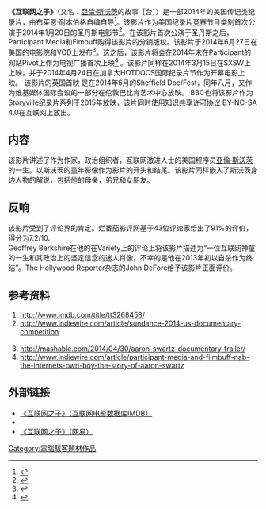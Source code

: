 {{Expand English|The Internet's Own Boy: The Story of Aaron Swartz}}
{{noteTA
|G1=IT
}}
{{Infobox film
| name = 互联网之子
| image = TOBSAS poster.jpg
| alt = 
| 标题 = Sundance film poster
| 导演 = {{tsl|en|Brian Knappenberger|布莱恩·耐本伯格}}
| 制片r = {{Plainlist|
* 布莱恩·耐本伯格
* [[Zach_Braff|Zach Braff]]
* Mason Fink
* Charles Annenberg Weingarten}}
|编剧 = 布莱恩·耐本伯格
|音乐 = [[John_Dragonetti|John Dragonetti]]
| 电影摄制 = {{Plainlist|
* 布莱恩·耐本伯格* Scott Sinkler
* Lincoln Else}}
| editing = {{Plainlist|
* Jason Decker
* 布莱恩·耐本伯格
* Andy Robertson
* Bryan Storkel
* Michelle M. Witten}}
| 制片商 = {{Plainlist|
* Luminant Media
* Unjustsus Films}}
|分销商 = {{Plainlist|
* [[Participant_Media|Participant Media]]
* FilmBuff}}
| 上映日期 = {{Film date|2014|01|20|{{link-en|Sundance|2014 Sundance Film Festival}}|2014|06|27|United States}}
| 片长 = 105 分钟<!--Theatrical runtime: 104:45--><ref>{{cite web|url=http://bbfc.co.uk/releases/internets-own-boy-film|title=''The Internet's Own Boy'' (12A)|work=[[British_Board_of_Film_Classification|BBFC]]|date=August 14, 2014|accessdate=January 25, 2015|archive-date=2015-04-06|archive-url=https://web.archive.org/web/20150406181351/http://www.bbfc.co.uk/releases/internets-own-boy-film|dead-url=no}}</ref>
|产地 = 美国
|语言 =英语
|官方网站＝ http://www.takepart.com/internets-own-boy
| budget = 
| 票房 = $48,911<ref>{{cite web|url=http://www.boxofficemojo.com/movies/?id=internetsownboy.htm|title=The Internet's Own Boy (2014)|publisher=[[Box_Office_Mojo|Box Office Mojo]]|date=July 17, 2014|accessdate=July 21, 2014|archive-date=2018-12-11|archive-url=https://web.archive.org/web/20181211011212/https://www.boxofficemojo.com/movies/?id=internetsownboy.htm|dead-url=no}}</ref>
}}
'''《互联网之子》'''（{{lang-en|The Internet's Own Boy:The Story of Aaron Swartz}}又名：[[亞倫·斯沃茨|亞倫·斯沃茨]]的故事［台］）是一部2014年的美国传记类纪录片，由布莱恩·耐本伯格自编自导<ref>{{Cite web |url=http://www.imdb.com/title/tt3268458/ |title=［1］ |accessdate=2015-08-10 |archive-date=2020-11-29 |archive-url=https://web.archive.org/web/20201129002448/https://www.imdb.com/title/tt3268458/ |dead-url=no }}</ref>。该影片作为美国纪录片竞赛节目类别首次公演于2014年1月20日的圣丹斯电影节<ref>{{Cite web |url=http://www.indiewire.com/article/sundance-2014-us-documentary-competition |title=［2］ |accessdate=2015-08-10 |archive-date=2014-03-29 |archive-url=https://web.archive.org/web/20140329112428/http://www.indiewire.com/article/sundance-2014-us-documentary-competition |dead-url=no }}</ref>。在该影片首次公演于圣丹斯之后，Participant Media和Fimbuff购得该影片的分销版权。该影片于2014年6月27日在美国的电影院和VOD上发布<ref>{{Cite web |url=http://mashable.com/2014/04/30/aaron-swartz-documentary-trailer/ |title=［3］ |accessdate=2015-08-10 |archive-date=2020-09-03 |archive-url=https://web.archive.org/web/20200903230303/https://mashable.com/2014/04/30/aaron-swartz-documentary-trailer/ |dead-url=no }}</ref>。这之后，该影片将会在2014年末在Participant的网站Pivot上作为电视广播首次上映<ref>{{Cite web |url=http://www.indiewire.com/article/participant-media-and-filmbuff-nab-the-internets-own-boy-the-story-of-aaron-swartz |title=［4］ |accessdate=2015-08-10 |archive-date=2016-03-10 |archive-url=https://web.archive.org/web/20160310014402/http://www.indiewire.com/article/participant-media-and-filmbuff-nab-the-internets-own-boy-the-story-of-aaron-swartz |dead-url=no }}</ref> 。该影片同样在2014年3月15日在SXSW上上映，并于2014年4月24日在加拿大HOTDOCS国际纪录片节作为开幕电影上映。 该影片的英国首映 是在2014年6月的Sheffield Doc/Fest，同年八月，又作为维基媒体国际会议的一部分在伦敦巴比肯艺术中心放映。 BBC也将该影片作为Storyville纪录片系列于2015年放映，该片同时使用[[知识共享许可协议|知识共享许可协议]] BY-NC-SA 4.0在互联网上放出。<br />

== 内容 ==
该影片讲述了作为作家，政治组织者，互联网激进人士的美国程序员[[亞倫·斯沃茨|亞倫·斯沃茨]]的一生。以斯沃茨的童年影像作为影片的开头和结尾。该影片同样嵌入了斯沃茨身边人物的解说，包括他的母亲，弟兄和女朋友。

== 反响 ==
该影片受到了评论界的肯定。烂番茄影评网基于43位评论家给出了91%的评价，得分为7.2/10.<br />
Geoffrey Berkshire在他的在Variety上的评论上将该影片描述为“一位互联网神童的一生和其政治上的坚定信念的迷人肖像，不幸的是他在2013年初以自杀作为终结”。The Hollywood Reporter杂志的John DeFore给予该影片正面评价。

== 参考资料 ==
{{reflist}}

# http://www.imdb.com/title/tt3268458/{{Wayback|url=http://www.imdb.com/title/tt3268458/ |date=20201129002448 }}<br />
# http://www.indiewire.com/article/sundance-2014-us-documentary-competition{{Wayback|url=http://www.indiewire.com/article/sundance-2014-us-documentary-competition |date=20140329112428 }}<br /><br />
# http://mashable.com/2014/04/30/aaron-swartz-documentary-trailer/{{Wayback|url=http://mashable.com/2014/04/30/aaron-swartz-documentary-trailer/ |date=20200903230303 }}<br />
# http://www.indiewire.com/article/participant-media-and-filmbuff-nab-the-internets-own-boy-the-story-of-aaron-swartz{{Wayback|url=http://www.indiewire.com/article/participant-media-and-filmbuff-nab-the-internets-own-boy-the-story-of-aaron-swartz |date=20160310014402 }}<br />

== 外部链接 ==
* [http://www.imdb.com/title/tt3268458/ 《互联网之子》（互联网电影数据库IMDB）]{{Wayback|url=http://www.imdb.com/title/tt3268458/ |date=20201129002448 }}
* {{豆瓣}}
* [http://open.163.com/movie/2015/8/O/M/MB0JQB7H7_MB1EF3EOM.html 《互联网之子》（网易）]{{Wayback|url=http://open.163.com/movie/2015/8/O/M/MB0JQB7H7_MB1EF3EOM.html |date=20190605071955 }}

{{知识产权激进主义}}

[[Category:電腦駭客題材作品|Category:電腦駭客題材作品]]